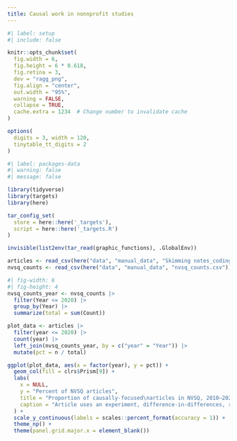 ```yaml
---
title: Causal work in nonnprofit studies
---
```


```r
#| label: setup
#| include: false

knitr::opts_chunk$set(
  fig.width = 6,
  fig.height = 6 * 0.618,
  fig.retina = 3,
  dev = "ragg_png",
  fig.align = "center",
  out.width = "95%",
  warning = FALSE,
  collapse = TRUE,
  cache.extra = 1234  # Change number to invalidate cache
)

options(
  digits = 3, width = 120,
  tinytable_tt_digits = 2
)
```

```r
#| label: packages-data
#| warning: false
#| message: false

library(tidyverse)
library(targets)
library(here)

tar_config_set(
  store = here::here('_targets'),
  script = here::here('_targets.R')
)

invisible(list2env(tar_read(graphic_functions), .GlobalEnv))

articles <- read_csv(here("data", "manual_data", "Skimming notes_coding.csv"))
nvsq_counts <- read_csv(here("data", "manual_data", "nvsq_counts.csv"))
```

```r
#| fig-width: 6
#| fig-height: 4
nvsq_counts_year <- nvsq_counts |>
  filter(Year <= 2020) |>
  group_by(Year) |>
  summarize(total = sum(Count))

plot_data <- articles |>
  filter(year <= 2020) |>
  count(year) |>
  left_join(nvsq_counts_year, by = c("year" = "Year")) |>
  mutate(pct = n / total)

ggplot(plot_data, aes(x = factor(year), y = pct)) +
  geom_col(fill = clrs$Prism[9]) +
  labs(
    x = NULL,
    y = "Percent of NVSQ articles",
    title = "Proportion of causally-focused\narticles in NVSQ, 2010–2020",
    caption = "Article uses an experiment, difference-in-differences, regression discontinuity,\ninstrumental variables, or other method for statistically identifying a causal mechanism\n\n(Voluntas, NML, PAR, JPART, JPAM, and PMR forthcoming)"
  ) +
  scale_y_continuous(labels = scales::percent_format(accuracy = 1)) +
  theme_np() +
  theme(panel.grid.major.x = element_blank())
```
